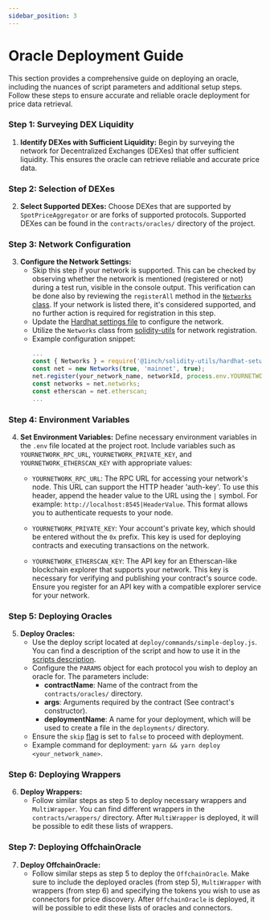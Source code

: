 ```yaml
---
sidebar_position: 3
---
```


# Oracle Deployment Guide

This section provides a comprehensive guide on deploying an oracle, including the nuances of script parameters and additional setup steps. Follow these steps to ensure accurate and reliable oracle deployment for price data retrieval.

### Step 1: Surveying DEX Liquidity

1. **Identify DEXes with Sufficient Liquidity:** Begin by surveying the network for Decentralized Exchanges (DEXes) that offer sufficient liquidity. This ensures the oracle can retrieve reliable and accurate price data.

### Step 2: Selection of DEXes

2. **Select Supported DEXes:** Choose DEXes that are supported by `SpotPriceAggregator` or are forks of supported protocols. Supported DEXes can be found in the `contracts/oracles/` directory of the project.

### Step 3: Network Configuration

3. **Configure the Network Settings:**
   - Skip this step if your network is supported. This can be checked by observing whether the network is mentioned (registered or not) during a test run, visible in the console output. This verification can be done also by reviewing the `registerAll` method in the [`Networks` class](https://github.com/1inch/solidity-utils/blob/master/hardhat-setup/networks.ts#L108-L128). If your network is listed there, it's considered supported, and no further action is required for registration in this step.
   - Update the [Hardhat settings file](https://github.com/1inch/spot-price-aggregator/blob/master/hardhat.config.js) to configure the network.
   - Utilize the `Networks` class from [solidity-utils](https://github.com/1inch/solidity-utils/blob/master/hardhat-setup/networks.ts) for network registration.
   - Example configuration snippet:
     ```javascript
     ...
     const { Networks } = require('@1inch/solidity-utils/hardhat-setup');
     const net = new Networks(true, 'mainnet', true);
     net.register(your_network_name, networkId, process.env.YOURNETWORK_RPC_URL, process.env.YOURNETWORK_PRIVATE_KEY, etherscan_network_name, process.env.YOURNETWORK_ETHERSCAN_KEY);
     const networks = net.networks;
     const etherscan = net.etherscan;
     ...
     ```

### Step 4: Environment Variables

4. **Set Environment Variables:** Define necessary environment variables in the `.env` file located at the project root. Include variables such as `YOURNETWORK_RPC_URL`, `YOURNETWORK_PRIVATE_KEY`, and `YOURNETWORK_ETHERSCAN_KEY` with appropriate values:

   - `YOURNETWORK_RPC_URL`: The RPC URL for accessing your network's node. This URL can support the HTTP header 'auth-key'. To use this header, append the header value to the URL using the `|` symbol. For example: `http://localhost:8545|HeaderValue`. This format allows you to authenticate requests to your node.

   - `YOURNETWORK_PRIVATE_KEY`: Your account's private key, which should be entered without the `0x` prefix. This key is used for deploying contracts and executing transactions on the network.

   - `YOURNETWORK_ETHERSCAN_KEY`: The API key for an Etherscan-like blockchain explorer that supports your network. This key is necessary for verifying and publishing your contract's source code. Ensure you register for an API key with a compatible explorer service for your network.

### Step 5: Deploying Oracles

5. **Deploy Oracles:**
   - Use the deploy script located at `deploy/commands/simple-deploy.js`. You can find a description of the script and how to use it in the [scripts description](https://github.com/1inch/spot-price-aggregator/blob/master/deploy/README.md).
   - Configure the `PARAMS` object for each protocol you wish to deploy an oracle for. The parameters include:
      - **contractName**: Name of the contract from the `contracts/oracles/` directory.
      - **args**: Arguments required by the contract (See contract's constructor).
      - **deploymentName**: A name for your deployment, which will be used to create a file in the `deployments/` directory.
   - Ensure the `skip` [flag](https://github.com/1inch/spot-price-aggregator/blob/master/deploy/commands/simple-deploy.js#L25) is set to `false` to proceed with deployment.
   - Example command for deployment: `yarn && yarn deploy <your_network_name>`.

### Step 6: Deploying Wrappers

6. **Deploy Wrappers:**
   - Follow similar steps as step 5 to deploy necessary wrappers and `MultiWrapper`. You can find different wrappers in the `contracts/wrappers/` directory. After `MultiWrapper` is deployed, it will be possible to edit these lists of wrappers.

### Step 7: Deploying OffchainOracle

7. **Deploy OffchainOracle:**
   - Follow similar steps as step 5 to deploy the `OffchainOracle`. Make sure to include the deployed oracles (from step 5), `MultiWrapper` with wrappers (from step 6) and specifying the tokens you wish to use as connectors for price discovery. After `OffchainOracle` is deployed, it will be possible to edit these lists of oracles and connectors.  
   